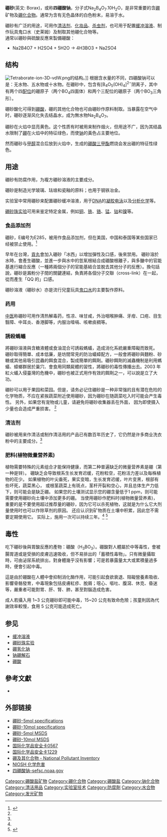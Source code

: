 {{not|崩砂}}
{{Refimprove|time=2021-05-11T08:32:22+00:00}}
{{Chembox
|   Name = 硼砂
|   ImageFile = Borax crystals.jpg
|   ImageName = Borax crystals
|   IUPACName = Sodium tetraborate
decahydrate
| Section1 = {{Chembox Identifiers
| CASNo = 1303-96-4
| CASNo_Comment =  (decahydrate)
| CASNo_Ref = {{cascite|correct|CAS}}
|  ChemSpiderID_Ref  = {{chemspidercite|correct|chemspider}}|  ChemSpiderID  =  17339255
|  UNII_Ref  = {{fdacite|correct|FDA}}|  UNII  =  91MBZ8H3QO
|  ChEMBL_Ref  = {{ebicite|changed|EBI}}|  ChEMBL  =  1076681
|  ChEBI_Ref  = {{ebicite|changed|EBI}}|  ChEBI  =  86222
|  InChI  =  1/B4O7.2Na.10H2O/c5-1-7-3-9-2(6)10-4(8-1)11-3;;;;;;;;;;;;/h;;;10*1H2/q-2;2*+1;;;;;;;;;;
|  SMILES  =  [Na+].[Na+].[O-]B1OB2OB([O-])OB(O1)O2.O.O.O.O.O.O.O.O.O.O
|  InChIKey  =  CDMADVZSLOHIFP-UHFFFAOYAP
|  StdInChI_Ref  = {{stdinchicite|correct|chemspider}}|  StdInChI  =  1S/B4O7.2Na.10H2O/c5-1-7-3-9-2(6)10-4(8-1)11-3;;;;;;;;;;;;/h;;;10*1H2/q-2;2*+1;;;;;;;;;;
|  StdInChIKey_Ref  = {{stdinchicite|correct|chemspider}}|  StdInChIKey  =  CDMADVZSLOHIFP-UHFFFAOYSA-N
|  EINECS  =  215-540-4
|  PubChem  =  11954323
|  KEGG  =  D03243
}}
| Section2 = {{Chembox Properties
|   Formula = Na<sub>2</sub>B<sub>4</sub>O<sub>7</sub>·10H<sub>2</sub>O 或 Na<sub>2</sub>[B<sub>4</sub>O<sub>5</sub>(OH)<sub>4</sub>]·8H<sub>2</sub>O
|   MolarMass = 381.37

 





|   Appearance = 白色固体
|   Density = 1.73 
|   MeltingPt = 741 °C
|   BoilingPt = 1575 °C
|   pKb = 
  }}
<!--{{Chembox/DeltaHf298|-3276.75}}
{{Chembox/S298|189.53}}

 -->
| Section7 = {{Chembox Hazards
|   EUClass = 未列明
|   NFPA-H = 1
|   NFPA-F =
|   NFPA-R =
|   FlashPt = 不可燃
  }}
|  Section8 = {{Chembox Related
|   OtherAnions = [[偏铝酸钠|偏铝酸钠]]
|   OtherCations = [[四硼酸钾|四硼酸钾]]
|   OtherCpds = [[硼酸|硼酸]]，[[过硼酸钠|过硼酸钠]]}}
}}

'''硼砂'''(英文: Borax)，或称'''四硼酸钠'''，分子式Na<sub>2</sub>B<sub>4</sub>O<sub>7</sub>.10H<sub>2</sub>O，是非常重要的含[[硼|硼]]矿物及[[:Category:硼化合物|硼化合物]]。通常为含有无色晶体的白色粉末，易溶于水。

硼砂有广泛的用途，可用作[[清洁剂|清洁剂]]、[[化妆品|化妆品]]、[[杀虫剂|杀虫剂]]，也可用于配置[[缓冲溶液|缓冲溶液]]、制作玩具鬼口水（史莱姆）及制取其他硼化合物等。<br>
通常以硼砂與硫酸反應來製備硼酸：
*Na2B4O7 + H2SO4 + 5H2O → 4H3BO3 + Na2SO4

== 结构 ==
[[File:Tetraborate-ion-3D-vdW.png|left]]的结构。]]
根据含水量的不同，四硼酸钠可以是：无水物、五水物或十水物。在硼砂中，包含有[B<sub>4</sub>O<sub>5</sub>(OH)<sub>4</sub>]<sup>2−</sup>阴离子，其中有两个四[[配位|配位]]的硼原子（两个BO<sub>4</sub>四面体）和两个三配位的硼原子（两个BO<sub>3</sub>三角形）。

硼砂酸化可得到[[硼酸|硼酸]]，硼的其他化合物也可由硼砂作原料制取。当暴露在空气中时，硼砂逐渐风化失去结晶水，成为無水物Na<sub>2</sub>B<sub>4</sub>O<sub>7</sub>。

硼砂在火焰中显亮黄色。这个性质有时被用来制作烟火，但用途不广，因为其结晶水限制了[[硼|硼]]在火焰中的特征绿色，而使[[钠|钠]]的黃色占主要地位。

然而硼砂与[[甲醇|甲醇]]混合后放到火焰中，生成的[[硼酸三甲酯|硼酸三甲酯]]燃烧会发出硼的特征性绿色。

== 用途 ==
{{see also|{{le|Borax#Uses}}}}
硼砂有防腐作用，为複方硼砂溶液的主要成分。

硼砂是制造光学玻璃、珐琅和瓷釉的原料；也用于钢铁冶金。

实验室中常用硼砂来配置硼砂缓冲溶液，用于[[DNA|DNA]]的[[凝胶电泳|凝胶电泳]]以及[[分析化学|分析化学]]等。

[[硼砂珠实验|硼砂珠实验]]可用来鉴定特定金属，例如[[铜|铜]]、[[铁|铁]]、[[铬|铬]]、[[锰|锰]]、[[钴|钴]]和[[镍|镍]]等。

===食品添加剂===
硼砂，E编号为E285，被用作食品添加剂，但在美国，中国和泰国等某些国家已经被禁止使用。<ref name=homeguides_Borax >{{cite web  |title= Jill Harness, Borax Uses for Vegetable Gardening, Home Guides， San Francisco Chronicle  |url= https://homeguides.sfgate.com/borax-uses-vegetable-gardening-27721.html  |access-date= 2021-05-26  |archive-date= 2021-10-17  |archive-url= https://web.archive.org/web/20211017180633/https://homeguides.sfgate.com/borax-uses-vegetable-gardening-27721.html  |dead-url= no  }}</ref>

早年在台灣，[[貢丸|貢丸]]會加入硼砂「冰西」以增加彈性及口感，後來禁用。
硼砂溶於水時，會產生硼酸，並進一步與水中的氫氧根結合成硼酸根離子，與多醣中的官能基進行縮合反應（一種將兩個分子的官能基結合並脫去其他分子的反應）。換句話說，硼砂是澱粉分子間的關鍵連結，負責將各個分子交聯（cross-link）在一起，從而產生「QQ 的」口感。

硼砂溶液（硼砂水）亦是流行兒童玩具[[鬼口水|鬼口水]]的主要製作原料。

===药用===
[[中医|中医]]称硼砂可用作清热解毒药，性凉、味甘咸，外治咽喉肿痛、牙疳、口疮、目生翳障、中耳炎、香港脚等，内服治噎嗝、咳嗽痰稠等。

===誘殺螞蟻===
將硼砂溶液與含糖液體或食油混合可誘殺螞蟻，造成消化系統嚴重障礙而致死。
硼砂取得簡單、成本低廉，是坊間常見的防治蟻蟑配方，一般會將硼砂與麵粉、砂糖或其他易吸引昆蟲的餌食混合，製成簡單的餌劑。硼砂餌劑的滅蟲機制是利用螞蟻、蟑螂群居於巢穴、會食用同類屍體的習性，將硼砂的毒性傳播出去。2003 年紅火蟻入侵臺灣的危機中，硼砂也被正式用作有效的餌劑之一，可以說是立了大功。

硼砂可以用于果园和菜园。但是，请务必记住硼砂是一种非常强的且有潜在危险的化学物质，不应在紧挨蔬菜附近使用硼砂，因为硼砂在随蔬菜吃入时可能会产生毒性。 另外，如果您有宠物或儿童，请避免将硼砂收集器丢在外面， 因为即使摄入少量也会造成严重损害。 <ref name=homeguides_Borax/>

===清洁剂===
硼砂被用来作清洁或制作清洁用的产品已有数百年历史了，它仍然是许多商业洗衣粉中的主要成分。<ref name=homeguides_Borax/>

===肥料(植物微量营养素)===
植物需要特殊的元素组合才能保持健康，而第二种普遍缺乏的微量营养素是硼（第一种是锌）。 硼缺乏会导致根系生长发育迟缓，花粉粒空，花粉活力差以及每株植物的花少。 如果植物的叶尖垂死，果实变暗，生长发育迟缓，叶片变黑，根部有些坏死，蔬菜黑心， 或根茎蔬菜上有斑点，茎杆开裂和空心，并且总体生产力低下，则可能会是缺乏硼。
如果您的土壤测试显示您的硼含量低于1 ppm，则可能需要使用硼砂向土壤中添加更多的硼。
当使用硼砂作肥料时(植物微量营养素)，重要的是不要使用超过推荐量的硼砂，因为它可以杀死植物，这就是为什么它大剂量使用时也可以作除草剂的原因。 还应认识到矿物质在土壤中积累，因此您不需要定期使用它。 实际上，施用一次可以持续三年。<ref name=homeguides_Borax/> <ref name= >{{cite web|title=9 Surprising Borax Uses In The Garden, Gardeners' Magazine|url=https://www.gardenersmag.com/surprising-borax-uses-in-the-garden|access-date=2021-05-27|archive-date=2021-10-20|archive-url=https://web.archive.org/web/20211020083206/https://gardenersmag.com/surprising-borax-uses-in-the-garden/|dead-url=no}}</ref>

== 毒性 ==
{{see also|{{le|Borax#Toxicity}}}}

吃下硼砂後與胃酸反應的產物：硼酸（H<sub>3</sub>BO<sub>3</sub>）。硼酸對人體屬於中等毒性，會被腸胃道或是受損的皮膚迅速吸收，但不易排出的「蓄積性毒物」。只有微量攝取時，可由泌尿系統排出，對身體幾乎沒有影響；可是若暴露量太大或累積量過多時，便會引起中毒。

這是由於硼酸在人體中會抑制消化酶作用，可能引起食欲衰退、阻礙營養素吸收、影響骨骼發育，中毒現象包括皮膚紅疹、脫屑；噁心、嘔吐、腹瀉、休克、昏迷等，嚴重者可能對胃、肝、腎、肺，甚至對腦造成危害。

成人若攝入用 1~3 公克硼砂即可能中毒，15~20 公克有致命危險；孩童則因為代謝效率較慢，食用 5 公克可能造成死亡。

== 参见 ==
* [[缓冲溶液|缓冲溶液]]
* [[硼砂珠实验|硼砂珠实验]]
* [[硼氢化钠|硼氢化钠]]
* [[钠硼解石|钠硼解石]]
* [[硼酸|硼酸]]


==參考文獻==
{{Reflist}}

* {{cite book | editor= Haynes, William M. | year = 2011 | title = CRC Handbook of Chemistry and Physics | edition = 92nd | publisher = {{le|CRC出版集團|CRC Press le}}| isbn = 978-1439855119| title-link = CRC化学和物理手册 }}




== 外部链接 ==
* [https://web.archive.org/web/20070813113606/http://www.rosemill.com/html/msds/borax5mol.pdf 硼砂-5mol specifications]
* [https://web.archive.org/web/20070813113001/http://www.rosemill.com/html/msds/borax10mol.pdf 硼砂-10mol specifications]
* [https://web.archive.org/web/20070813112857/http://www.rosemill.com/html/msds/chem_borax5_mol_msds.pdf 硼砂-5mol MSDS]
* [https://web.archive.org/web/20090219180651/http://www.rosemill.com/html/msds/chem_borax10mol_10molph_msds.pdf 硼砂-10mol MSDS]
* [http://www.ilo.org/public/english/protection/safework/cis/products/icsc/dtasht/_icsc05/icsc0567.htm 国际化学品安全卡0567] {{Wayback|url=http://www.ilo.org/public/english/protection/safework/cis/products/icsc/dtasht/_icsc05/icsc0567.htm |date=20091202235636 }}
* [http://www.ilo.org/public/english/protection/safework/cis/products/icsc/dtasht/_icsc12/icsc1229.htm 国际化学品安全卡1229] {{Wayback|url=http://www.ilo.org/public/english/protection/safework/cis/products/icsc/dtasht/_icsc12/icsc1229.htm |date=20091207165141 }}
* [https://web.archive.org/web/20060209040519/http://www.npi.gov.au/database/substance-info/profiles/15.html 硼及其化合物 - National Pollutant Inventory]
* [http://www.cdc.gov/niosh/npg/npgd0058.html NIOSH 化学危害] {{Wayback|url=http://www.cdc.gov/niosh/npg/npgd0058.html |date=20100311025715 }}
* [https://web.archive.org/web/20020821230321/http://www.sefsc.noaa.gov/HTMLdocs/SodiumBorate.htm 四硼酸钠-sefsc.noaa.gov]

{{硼酸盐}}
{{Authority control}}
[[Category:硼酸盐矿物|Category:硼酸盐矿物]]
[[Category:硼化合物|Category:硼化合物]]
[[Category:硼酸盐|Category:硼酸盐]]
[[Category:钠化合物|Category:钠化合物]]
[[Category:清洁用品|Category:清洁用品]]
[[Category:实验室技术|Category:实验室技术]]
[[Category:防腐劑|Category:防腐劑]]
[[Category:水合物|Category:水合物]]
[[Category:发光矿物|Category:发光矿物]]